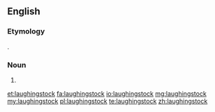 ==English==

===Etymology===
{{compound|laughing|stock}}.

===Noun===
{{en-noun}}

# {{alternative spelling of|laughing stock}}

[[et:laughingstock]]
[[fa:laughingstock]]
[[io:laughingstock]]
[[mg:laughingstock]]
[[my:laughingstock]]
[[pl:laughingstock]]
[[te:laughingstock]]
[[zh:laughingstock]]